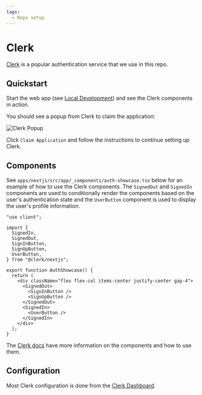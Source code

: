 ```yaml
---
tags:
  - Repo setup
---
```


# Clerk

[Clerk](https://clerk.com/docs) is a popular authentication service that we use in this repo.

## Quickstart

Start the web app (see [Local Development](/repo-configuration/project-structure/apps/next/local-development)) and see the Clerk components in action.

You should see a popup from Clerk to claim the application:

![Clerk Popup](clerk-popup.png)

Click `Claim Application` and follow the instructions to continue setting up Clerk.

## Components

See `apps/nextjs/src/app/_components/auth-showcase.tsx` below for an example of how to use the Clerk components. The `SignedOut` and `SignedIn` components are used to conditionally render the components based on the user's authentication state and the `UserButton` component is used to display the user's profile information.

```tsx
"use client";

import {
  SignedIn,
  SignedOut,
  SignInButton,
  SignUpButton,
  UserButton,
} from "@clerk/nextjs";

export function AuthShowcase() {
  return (
    <div className="flex flex-col items-center justify-center gap-4">
      <SignedOut>
        <SignInButton />
        <SignUpButton />
      </SignedOut>
      <SignedIn>
        <UserButton />
      </SignedIn>
    </div>
  );
}
```

The [Clerk docs](https://clerk.com/docs/components/overview) have more information on the components and how to use them.

## Configuration

Most Clerk configuration is done from the [Clerk Dashboard](https://dashboard.clerk.com/).
